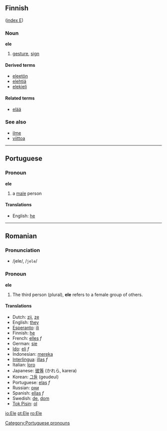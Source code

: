==Finnish==
([[Wiktionary:Finnish_index_e|index E]])

===Noun===
'''ele'''

# [[gesture]], [[sign]]

====Derived terms====
*[[eleetön]]
*[[elehtiä]]
*[[elekieli]]

====Related terms====
*[[elää]]

===See also===
*[[ilme]]
*[[viittoa]]

----
==Portuguese==
===Pronoun===
'''ele'''

#a [[male]] person

====Translations====
*English: [[he]]

[[Category:Portuguese pronouns]]
----

==Romanian==
===Pronunciation===
*/jele/, /<tt>jele</tt>/

===Pronoun===
'''ele'''
# The third person (plural), '''ele''' refers to a female group of others.

====Translations====
*Dutch: [[zij]], [[ze]]
*English: [[they]]
*[[Esperanto]]: [[ili]]
*Finnish: [[he]]
*French: [[elles]] ''f''
*German: [[sie]]
*[[Ido]]: [[eli]] ''f''
*Indonesian: [[mereka]]
*[[Interlingua]]: [[illas]] ''f''
*Italian: [[loro]]
*Japanese: [[彼等]] (かれら, karera)
*Korean: [[그들]] (geudeul)
*Portuguese: [[elas]] ''f''
*Russian: [[они]]
*Spanish: [[ellas]] ''f''
*Swedish: [[de]], [[dom]]
*[[Tok Pisin]]: [[ol]]

[[io:Ele]]
[[pt:Ele]]
[[ro:Ele]]